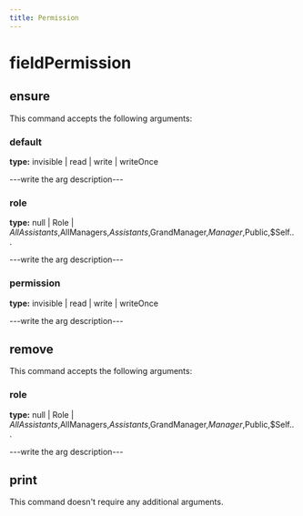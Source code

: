 ```yaml
---
title: Permission
---
```


# fieldPermission

## ensure

This command accepts the following arguments:

### default
**type:** invisible | read | write | writeOnce

---write the arg description---

### role
**type:** null | Role | $AllAssistants,$AllManagers,$Assistants,$GrandManager,$Manager,$Public,$Self...

---write the arg description---

### permission
**type:** invisible | read | write | writeOnce

---write the arg description---


## remove

This command accepts the following arguments:

### role
**type:** null | Role | $AllAssistants,$AllManagers,$Assistants,$GrandManager,$Manager,$Public,$Self...

---write the arg description---


## print

This command doesn't require any additional arguments.


